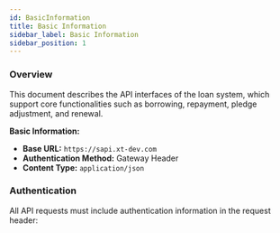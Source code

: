 ```yaml
---
id: BasicInformation
title: Basic Information
sidebar_label: Basic Information
sidebar_position: 1
---
```


### Overview

This document describes the API interfaces of the loan system, which support core functionalities such as borrowing, repayment, pledge adjustment, and renewal.

**Basic Information:**

- **Base URL:** `https://sapi.xt-dev.com`
- **Authentication Method:** Gateway Header
- **Content Type:** `application/json`

### Authentication

All API requests must include authentication information in the request header:
